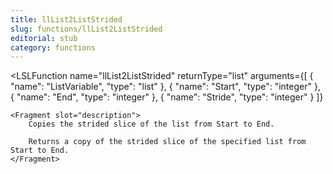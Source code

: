 ```yaml
---
title: llList2ListStrided
slug: functions/llList2ListStrided
editorial: stub
category: functions
---
```


<LSLFunction
	name="llList2ListStrided"
	returnType="list"
	arguments={[
	{
		"name": "ListVariable",
		"type": "list"
	},
	{
		"name": "Start",
		"type": "integer"
	},
	{
		"name": "End",
		"type": "integer"
	},
	{
		"name": "Stride",
		"type": "integer"
	}
]}
>
	<Fragment slot="description">
		Copies the strided slice of the list from Start to End.
		
		Returns a copy of the strided slice of the specified list from Start to End.
	</Fragment>
</LSLFunction>
